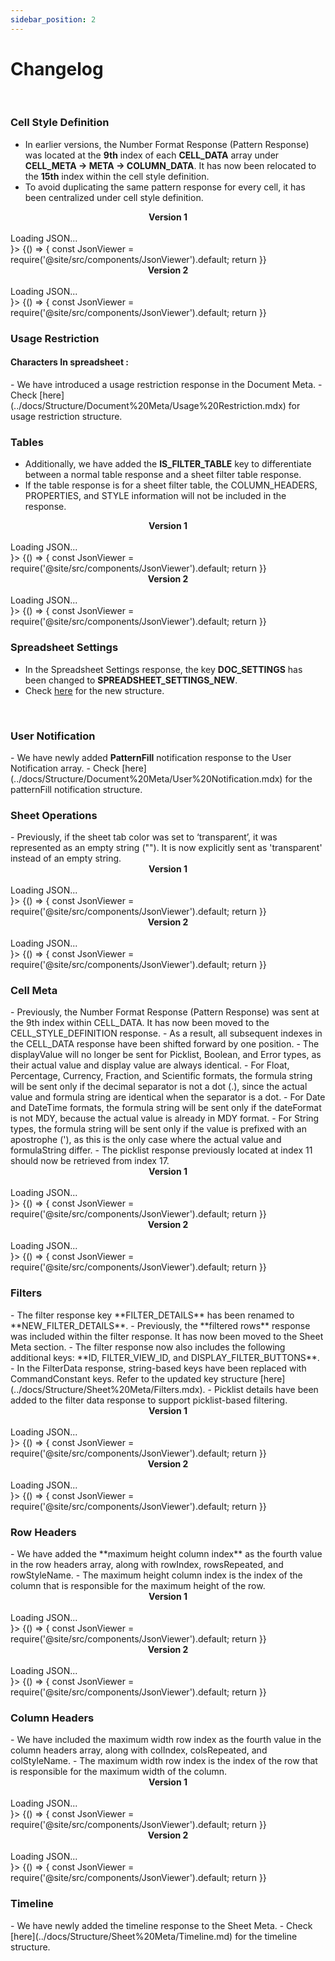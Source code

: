 ```yaml
---
sidebar_position: 2
---
```



# Changelog

<Tabs>
<TabItem value="documentMeta" label="Document Meta">
<br/>
<h3>Cell Style Definition</h3>

- In earlier versions, the Number Format Response (Pattern Response) was located at the **9th** index of each **CELL_DATA** array under **CELL_META -> META -> COLUMN_DATA**. It has now been relocated to the **15th** index within the cell style definition.
- To avoid duplicating the same pattern response for every cell, it has been centralized under cell style definition.
<div style={{ display: 'flex', gap: '20px'}}>
  <div style={{ flex: 1}}>
    <center><b>Version 1</b></center>
    <br/>
    <BrowserOnly fallback={<div>Loading JSON...</div>}>
      {() => {
        const JsonViewer = require('@site/src/components/JsonViewer').default;
        return <JsonViewer data={{
        "CELLSTYLES_DEFINITION": {
        "__operation_type__": {
            "ce3": [
                "#85c1e9",
                "#763e8d",
                18,
                "Lato",
                "bold",
                "italic",
                "solid",
                "solid",
                "wrap",
                "start",
                "middle",
                [
                    "0.0138in solid #000000",
                    "0.0138in solid #000000",
                    "0.0138in solid #000000",
                    "0.0138in solid #000000"
                ],
                "45",
                "2",
                "Lato"
            ]
        }
    }
    }} />
      }}
    </BrowserOnly>
  </div>
  <div style={{ flex: 1 }}>
    <center><b>Version 2</b></center>
    <br/>
    <BrowserOnly fallback={<div>Loading JSON...</div>}>
      {() => {
        const JsonViewer = require('@site/src/components/JsonViewer').default;
        return <JsonViewer data={{
        "CELLSTYLES_DEFINITION": {
        "__operation_type__": {
            "ce3": [
                "#85c1e9",
                "#763e8d",
                18,
                "Lato",
                "bold",
                "italic",
                "solid",
                "solid",
                "wrap",
                "start",
                "middle",
                [
                    "0.0138in solid #000000",
                    "0.0138in solid #000000",
                    "0.0138in solid #000000",
                    "0.0138in solid #000000"
                ],
                "45",
                "2",
                "Lato",
                {
                    "FORMATTYPE": "ACCOUNTING",
                    "FORMATSTRING": "%5B%3E0%5D_%28%5B%24en-US%5D*%20%23%2C%23%230.00_%29%3B%5B%3C0%5D_%28%5B%24en-US%5D*%20%28%23%2C%23%230.00%29%3B_%28%5B%24en-US%5D*%20%22-%22%23%3F%3F_%29%3B_%28%40_%29",
                    "DECIMALS": 2,
                    "LEADINGZEROES": 1,
                    "ISGROUPINGUSED": true,
                    "ISCUSTOM": false
                }
            ]
        }
    }
    }} />
      }}
    </BrowserOnly>
  </div>
</div>
<br/>

<h3>Usage Restriction</h3>

<h4>Characters In spreadsheet :</h4>
- We have introduced a usage restriction response in the Document Meta.
- Check [here](../docs/Structure/Document%20Meta/Usage%20Restriction.mdx) for usage restriction structure.
<br/>

<h3>Tables</h3>

- Additionally, we have added the **IS_FILTER_TABLE** key to differentiate between a normal table response and a sheet filter table response.
- If the table response is for a sheet filter table, the COLUMN_HEADERS, PROPERTIES, and STYLE information will not be included in the response.
<div style={{ display: 'flex', gap: '20px'}}>
  <div style={{ flex: 1}}>
    <center><b>Version 1</b></center>
    <br/>
    <BrowserOnly fallback={<div>Loading JSON...</div>}>
    {() => {
        const JsonViewer = require('@site/src/components/JsonViewer').default;
        return <JsonViewer data={{
            "TABLE": {
            "__operation_type__": [
                {
                    "COLUMN_HEADERS" : [
                        "A",
                        "B"
                    ],
                    "RESIZE": false,
                    "RANGES": [
                        "0#",
                        3,
                        4,
                        8,
                        6
                    ],
                    "ID": 0,
                    "PROPERTIES" : [
                        1,
                        0,
                        0,
                        0,
                        1,
                        0
                    ],
                    "STYLE" : "Table1 Style",
                    "NAME": "Table1"
                }
            ]
        }
        }} />
    }}
    </BrowserOnly>
  </div>
  <div style={{ flex: 1 }}>
    <center><b>Version 2</b></center>
    <br/>
    <BrowserOnly fallback={<div>Loading JSON...</div>}>
    {() => {
        const JsonViewer = require('@site/src/components/JsonViewer').default;
        return <JsonViewer data={{
            "TABLE": {
            "__operation_type__": [
                {
                    "COLUMN_HEADERS" : [
                        "A",
                        "B"
                    ],
                    "RESIZE": false,
                    "RANGES": [
                        "0#",
                        3,
                        4,
                        8,
                        6
                    ],
                    "ID": 0,
                    "PROPERTIES" : [
                        1,
                        0,
                        0,
                        0,
                        1,
                        0
                    ],
                    "STYLE" : "Table1 Style",
                    "NAME": "Table1",
                    "IS_FILTER_TABLE": true
                }
            ]
        }
        }} />
        }}
    </BrowserOnly>
  </div>
</div>
<br/>

<h3>Spreadsheet Settings</h3>

- In the Spreadsheet Settings response, the key <b>DOC_SETTINGS</b> has been changed to <b>SPREADSHEET_SETTINGS_NEW</b>.
- Check [here](../docs/Structure/Document%20Meta/Spreadsheet%20Settings.md) for the new structure.
<br/>

<h3>User Notification</h3>
- We have newly added <b>PatternFill</b> notification response to the User Notification array.
- Check [here](../docs/Structure/Document%20Meta/User%20Notification.mdx) for the patternFill notification structure.
<br/>

<h3>Sheet Operations</h3>
- Previously, if the sheet tab color was set to ‘transparent’, it was represented as an empty string (""). It is now explicitly sent as 'transparent' instead of an empty string.
<div style={{ display: 'flex', gap: '20px'}}>
  <div style={{ flex: 1}}>
    <center><b>Version 1</b></center>
    <br/>
    <BrowserOnly fallback={<div>Loading JSON...</div>}>
    {() => {
        const JsonViewer = require('@site/src/components/JsonViewer').default;
        return <JsonViewer data={{
        "WORKSHEETS": {
            "INSERT": [
                [
                    "0#",
                    "Sheet1",
                    0,
                    "",
                    false
                ]
            ]
        }
    }} />
    }}
 </BrowserOnly>
  </div>
  <div style={{ flex: 1 }}>
    <center><b>Version 2</b></center>
    <br/>
    <BrowserOnly fallback={<div>Loading JSON...</div>}>
    {() => {
        const JsonViewer = require('@site/src/components/JsonViewer').default;
        return <JsonViewer data={{
        "WORKSHEETS": {
            "INSERT": [
                [
                    "0#",
                    "Sheet1",
                    0,
                    "transparent",
                    false
                ]
            ]
        }
    }} />
    }}
 </BrowserOnly>
  </div>
</div>
</TabItem>

<TabItem value="sheetMeta" label="Sheet Meta">
<br/>
<h3>Cell Meta</h3>
- Previously, the Number Format Response (Pattern Response) was sent at the 9th index within CELL_DATA. It has now been moved to the CELL_STYLE_DEFINITION response.
- As a result, all subsequent indexes in the CELL_DATA response have been shifted forward by one position.
- The displayValue will no longer be sent for Picklist, Boolean, and Error types, as their actual value and display value are always identical.
- For Float, Percentage, Currency, Fraction, and Scientific formats, the formula string will be sent only if the decimal separator is not a dot (.), since the actual value and formula string are identical when the separator is a dot.
- For Date and DateTime formats, the formula string will be sent only if the dateFormat is not MDY, because the actual value is already in MDY format.
- For String types, the formula string will be sent only if the value is prefixed with an apostrophe ('), as this is the only case where the actual value and formulaString differ.
- The picklist response previously located at index 11 should now be retrieved from index 17.
<div style={{ display: 'flex', gap: '20px'}}>
  <div style={{ flex: 1}}>
    <center><b>Version 1</b></center>
    <br/>
    <BrowserOnly fallback={<div>Loading JSON...</div>}>
    {() => {
        const JsonViewer = require('@site/src/components/JsonViewer').default;
        return <JsonViewer data={{
            "CELL_META": {
            "META": {
                "ROW_DATA": [
                    [
                        28,
                        1,
                        "0"
                    ]
                ],
                "COLUMN_DATA": {
                    "0": [
                        [
                            4,
                            1,
                            [
                                "'Yet to start\nBlocked'",
                                "''",
                                "'=D26'",
                                "",
                                [],
                                [],
                                "",
                                "STRING",
                                "",
                                {},
                                1,
                                0,
                                [],
                                -1,
                                "",
                                [],
                                0,
                                [],
                                [
                                    0,
                                    [
                                        0,
                                        1
                                    ]
                                ],
                                [],
                                {},
                                {
                                    "PL_LIST": [
                                        {
                                            "COLOR": {
                                                "hexColor": "#563b30"
                                            },
                                            "BG_COLOR": {
                                                "hexColor": "#e8dbd6"
                                            },
                                            "DISPLAY_STRING": "Yet to start"
                                        },
                                        {
                                            "COLOR": {
                                                "hexColor": "#606620"
                                            },
                                            "BG_COLOR": {
                                                "hexColor": "#edf0cf"
                                            },
                                            "DISPLAY_STRING": "Blocked"
                                        }
                                    ],
                                    "STACK_DIRECTION": "vrt"
                                },
                                0
                            ]
                        ]
                    ]
                }
            }
        }
        }} />
        }}
    </BrowserOnly>
  </div>
  <div style={{ flex: 1 }}>
    <center><b>Version 2</b></center>
    <br/>
    <BrowserOnly fallback={<div>Loading JSON...</div>}>
    {() => {
        const JsonViewer = require('@site/src/components/JsonViewer').default;
        return <JsonViewer data={{
            "CELL_META": {
            "META": {
                "ROW_DATA": [
                    [
                        28,
                        1,
                        "0"
                    ]
                ],
                "COLUMN_DATA": {
                    "0": [
                        [
                            4,
                            1,
                            [
                                "'Yet to start\nBlocked'",
                                "''",
                                "'=D26'",
                                "",
                                [],
                                [],
                                "",
                                "STRING",
                                "",
                                1,
                                0,
                                [],
                                -1,
                                "",
                                [],
                                0,
                                [],
                                [
                                    0,
                                    [
                                        0,
                                        1
                                    ]
                                ],
                                [],
                                {},
                                {
                                    "PL_LIST": [
                                        {
                                            "COLOR": {
                                                "hexColor": "#563b30"
                                            },
                                            "BG_COLOR": {
                                                "hexColor": "#e8dbd6"
                                            },
                                            "DISPLAY_STRING": "Yet to start"
                                        },
                                        {
                                            "COLOR": {
                                                "hexColor": "#606620"
                                            },
                                            "BG_COLOR": {
                                                "hexColor": "#edf0cf"
                                            },
                                            "DISPLAY_STRING": "Blocked"
                                        }
                                    ],
                                    "STACK_DIRECTION": "vrt"
                                },
                                0
                            ]
                        ]
                    ]
                }
            }
        }
        }} />
        }}
    </BrowserOnly>
  </div>
</div>
<br/>

<h3>Filters</h3>
- The filter response key **FILTER_DETAILS** has been renamed to **NEW_FILTER_DETAILS**.
- Previously, the **filtered rows** response was included within the filter response. It has now been moved to the Sheet Meta section.
- The filter response now also includes the following additional keys: **ID, FILTER_VIEW_ID, and DISPLAY_FILTER_BUTTONS**.
- In the FilterData response, string-based keys have been replaced with CommandConstant keys. Refer to the updated key structure [here](../docs/Structure/Sheet%20Meta/Filters.mdx).
- Picklist details have been added to the filter data response to support picklist-based filtering.
<div style={{ display: 'flex', gap: '20px'}}>
  <div style={{ flex: 1}}>
    <center><b>Version 1</b></center>
    <br/>
    <BrowserOnly fallback={<div>Loading JSON...</div>}>
    {() => {
        const JsonViewer = require('@site/src/components/JsonViewer').default;
        return <JsonViewer data={{
        "SHEET_META" : {
            "FILTER_DETAILS": [
            {
                "ASSOCIATED_SHEET_NAME": "0#",
                "FILTER_RANGE": [
                    3,
                    4,
                    8,
                    6
                ],
                "FILTER_CRITERIA_APPLIED_COLS": [
                    4
                ],
                "TOGGLE_FILTER": false,
                "FILTERED_ROWS": [
                    [
                        5,
                        1,
                        "ro1"
                    ]
                ]
            }
            ]
        }
        }} />
        }}
    </BrowserOnly>
  </div>
  <div style={{ flex: 1 }}>
    <center><b>Version 2</b></center>
    <br/>
    <BrowserOnly fallback={<div>Loading JSON...</div>}>
    {() => {
        const JsonViewer = require('@site/src/components/JsonViewer').default;
        return <JsonViewer data={{
        "SHEET_META": {
            "NEW_FILTER_DETAILS": [
            {
                "ASSOCIATED_SHEET_NAME": "0#",
                "FILTER_RANGE": [
                    3,
                    4,
                    8,
                    6
                ],
                "FILTER_CRITERIA_APPLIED_COLS": [
                    4
                ],
                "TOGGLE_FILTER": false,
                "ID": 0,
                "FILTER_VIEW_ID": 100,
                "DISPLAY_FILTER_BUTTONS" : true
            }
            ],
            "FILTERED_ROWS": [
                [
                    5,
                    1,
                    "ro1"
                ]
            ],
            "FILTERED_ROW_COUNT" : 2
        }
        }} />
        }}
    </BrowserOnly>
  </div>
</div>
<br/>

<h3>Row Headers</h3>
- We have added the **maximum height column index** as the fourth value in the row headers array, along with rowIndex, rowsRepeated, and rowStyleName.
- The maximum height column index is the index of the column that is responsible for the maximum height of the row.
<div style={{ display: 'flex', gap: '20px'}}>
  <div style={{ flex: 1}}>
    <center><b>Version 1</b></center>
    <br/>
    <BrowserOnly fallback={<div>Loading JSON...</div>}>
    {() => {
        const JsonViewer = require('@site/src/components/JsonViewer').default;
        return <JsonViewer data={{
            "ROW_HEADERS": {
        "META": [
            [
                0,
                1,
                "ro2"
            ]
        ]
    }
    }} />
    }}
</BrowserOnly>
  </div>
  <div style={{ flex: 1 }}>
    <center><b>Version 2</b></center>
    <br/>
    <BrowserOnly fallback={<div>Loading JSON...</div>}>
    {() => {
        const JsonViewer = require('@site/src/components/JsonViewer').default;
        return <JsonViewer data={{
            "ROW_HEADERS": {
        "META": [
            [
                0,
                1,
                "ro2",
                -1
            ]
        ]
    }
    }} />
    }}
</BrowserOnly>
  </div>
</div>
<br/>

<h3>Column Headers</h3>
- We have included the maximum width row index as the fourth value in the column headers array, along with colIndex, colsRepeated, and colStyleName.
- The maximum width row index is the index of the row that is responsible for the maximum width of the column.
<div style={{ display: 'flex', gap: '20px'}}>
  <div style={{ flex: 1}}>
    <center><b>Version 1</b></center>
    <br/>
    <BrowserOnly fallback={<div>Loading JSON...</div>}>
    {() => {
        const JsonViewer = require('@site/src/components/JsonViewer').default;
        return <JsonViewer data={{
            "COLUMN_HEADERS": {
        "META": [
            [
                0,
                1,
                "co1"
            ]
        ]
    }
    }} />
    }}
</BrowserOnly>
  </div>
  <div style={{ flex: 1 }}>
    <center><b>Version 2</b></center>
    <br/>
    <BrowserOnly fallback={<div>Loading JSON...</div>}>
    {() => {
        const JsonViewer = require('@site/src/components/JsonViewer').default;
        return <JsonViewer data={{
            "COLUMN_HEADERS": {
        "META": [
            [
                0,
                1,
                "co1",
                -1
            ]
        ]
    }
    }} />
    }}
</BrowserOnly>
  </div>
</div>
<br/>

<h3> Timeline</h3>
- We have newly added the timeline response to the Sheet Meta.
- Check [here](../docs/Structure/Sheet%20Meta/Timeline.md) for the timeline structure.
</TabItem>

</Tabs>